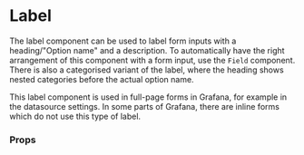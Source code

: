 
<Meta title="MDX|Label" component={Label} />

# Label

The label component can be used to label form inputs with a heading/"Option name" and a description. To automatically have the right arrangement of this component with a form input, use the `Field` component. There is also a categorised variant of the label, where the heading shows nested categories before the actual option name.

This label component is used in full-page forms in Grafana, for example in the datasource settings. In some parts of Grafana, there are inline forms which do not use this type of label.

### Props

<ArgsTypes of={Label} />
